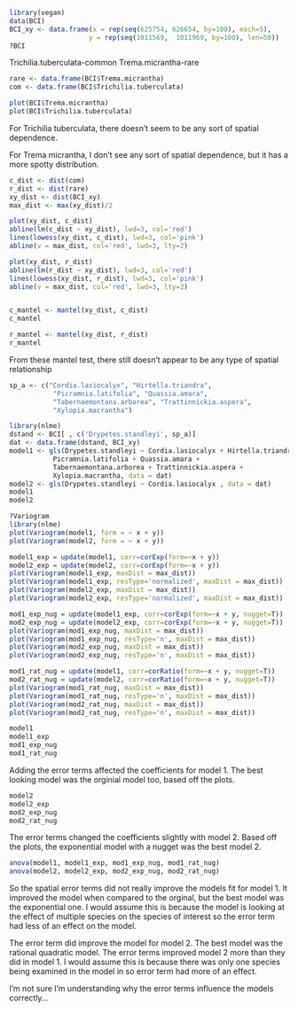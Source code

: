 ```r
library(vegan)
data(BCI)
BCI_xy <- data.frame(x = rep(seq(625754, 626654, by=100), each=5), 
                    y = rep(seq(1011569,  1011969, by=100), len=50))
?BCI
```

Trichilia.tuberculata-common
Trema.micrantha-rare

```r
rare <- data.frame(BCI$Trema.micrantha)
com <- data.frame(BCI$Trichilia.tuberculata)
```


```r
plot(BCI$Trema.micrantha)
plot(BCI$Trichilia.tuberculata)
```
For Trichilia tuberculata, there doesn't seem to be any sort of spatial dependence. 

For Trema micrantha, I don't see any sort of spatial dependence, but it has a more spotty distribution.


```r
c_dist <- dist(com)
r_dist <- dist(rare)
xy_dist <- dist(BCI_xy)
max_dist <- max(xy_dist)/2

plot(xy_dist, c_dist)
abline(lm(c_dist ~ xy_dist), lwd=3, col='red')
lines(lowess(xy_dist, c_dist), lwd=3, col='pink')
abline(v = max_dist, col='red', lwd=3, lty=2)

plot(xy_dist, r_dist)
abline(lm(r_dist ~ xy_dist), lwd=3, col='red')
lines(lowess(xy_dist, r_dist), lwd=3, col='pink')
abline(v = max_dist, col='red', lwd=3, lty=2)


c_mantel <- mantel(xy_dist, c_dist)
c_mantel

r_mantel <- mantel(xy_dist, r_dist)
r_mantel
```

From these mantel test, there still doesn't appear to be any type of spatial relationship 



```r
sp_a <- c("Cordia.lasiocalyx", "Hirtella.triandra",
           "Picramnia.latifolia", "Quassia.amara",
           "Tabernaemontana.arborea", "Trattinnickia.aspera", 
           "Xylopia.macrantha")
```

```r
library(nlme)
dstand <- BCI[ , c('Drypetes.standleyi', sp_a)]
dat <- data.frame(dstand, BCI_xy)
model1 <- gls(Drypetes.standleyi ~ Cordia.lasiocalyx + Hirtella.triandra +
           Picramnia.latifolia + Quassia.amara +
           Tabernaemontana.arborea + Trattinnickia.aspera + 
           Xylopia.macrantha, data = dat)
model2 <- gls(Drypetes.standleyi ~ Cordia.lasiocalyx , data = dat)
model1
model2
```

```r
?Variogram
library(nlme)
plot(Variogram(model1, form = ~ x + y))
plot(Variogram(model2, form = ~ x + y))
```

```r
model1_exp = update(model1, corr=corExp(form=~x + y))
model2_exp = update(model2, corr=corExp(form=~x + y))
plot(Variogram(model1_exp, maxDist = max_dist))
plot(Variogram(model1_exp, resType='normalized', maxDist = max_dist))
plot(Variogram(model2_exp, maxDist = max_dist))
plot(Variogram(model2_exp, resType='normalized', maxDist = max_dist))
```


```r
mod1_exp_nug = update(model1_exp, corr=corExp(form=~x + y, nugget=T))
mod2_exp_nug = update(model2_exp, corr=corExp(form=~x + y, nugget=T))
plot(Variogram(mod1_exp_nug, maxDist = max_dist))
plot(Variogram(mod1_exp_nug, resType='n', maxDist = max_dist))
plot(Variogram(mod2_exp_nug, maxDist = max_dist))
plot(Variogram(mod2_exp_nug, resType='n', maxDist = max_dist))
```

```r
mod1_rat_nug = update(model1, corr=corRatio(form=~x + y, nugget=T))
mod2_rat_nug = update(model2, corr=corRatio(form=~x + y, nugget=T))
plot(Variogram(mod1_rat_nug, maxDist = max_dist))
plot(Variogram(mod1_rat_nug, resType='n', maxDist = max_dist))
plot(Variogram(mod2_rat_nug, maxDist = max_dist))
plot(Variogram(mod2_rat_nug, resType='n', maxDist = max_dist))
```

```r
model1
model1_exp
mod1_exp_nug
mod1_rat_nug
```

Adding the error terms affected the coefficients for model 1. The best looking model was the orginial model too, based off the plots.

```r
model2
model2_exp
mod2_exp_nug
mod2_rat_nug
```

The error terms changed the coefficients slightly with model 2. Based off the plots, the exponential model with a nugget was the best model 2.

```r
anova(model1, model1_exp, mod1_exp_nug, mod1_rat_nug)
anova(model2, model2_exp, mod2_exp_nug, mod2_rat_nug)
```

So the spatial error terms did not really improve the models fit for model 1. It improved the model when compared to the orginal, but the best model was the exponential one. I would assume this is because the model is looking at the effect of multiple species on the species of interest so the error term had less of an effect on the model.

The error term did improve the model for model 2. The best model was the rational quadratic model. The error terms improved model 2 more than they did in model 1. I would assume this is because there was only one species being examined in the model in so error term had more of an effect.

I'm not sure I'm understanding why the error terms influence the models correctly...